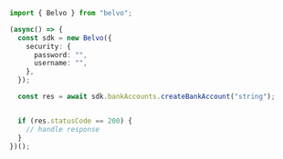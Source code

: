 ```typescript CreateBankAccount.ts
import { Belvo } from "belvo";

(async() => {
  const sdk = new Belvo({
    security: {
      password: "",
      username: "",
    },
  });

  const res = await sdk.bankAccounts.createBankAccount("string");


  if (res.statusCode == 200) {
    // handle response
  }
})();
```

